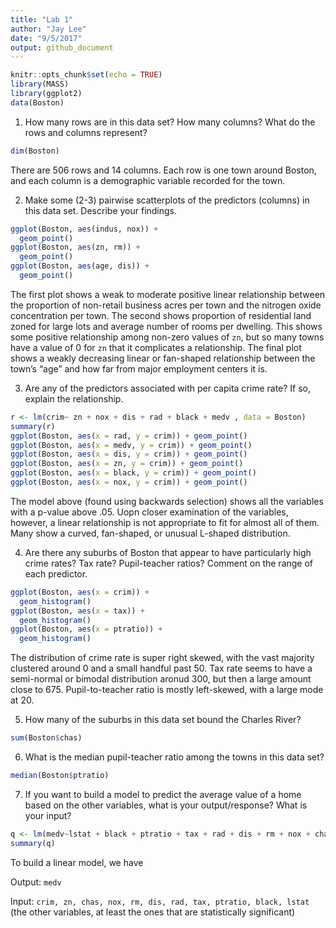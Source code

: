 ```yaml
---
title: "Lab 1"
author: "Jay Lee"
date: "9/5/2017"
output: github_document
---
```


```r
knitr::opts_chunk$set(echo = TRUE)
library(MASS)
library(ggplot2)
data(Boston)
```

1. How many rows are in this data set? How many columns? What do the rows and columns represent?

```r
dim(Boston)
```

There are 506 rows and 14 columns. Each row is one town around Boston, and each column is a demographic variable recorded for the town.


2. Make some (2-3) pairwise scatterplots of the predictors (columns) in this data set. Describe your findings.

```r
ggplot(Boston, aes(indus, nox)) +
  geom_point()
ggplot(Boston, aes(zn, rm)) +
  geom_point()
ggplot(Boston, aes(age, dis)) +
  geom_point()
```

The first plot shows a weak to moderate positive linear relationship between the proportion of non-retail business acres per town and the nitrogen oxide concentration per town. The second shows proportion of residential land zoned for large lots and average number of rooms per dwelling. This shows some positive relationship among non-zero values of `zn`, but so many towns have a value of 0 for `zn` that it complicates a relationship. The final plot shows a weakly decreasing linear or fan-shaped relationship between the town's "age" and how far from major employment centers it is.


3. Are any of the predictors associated with per capita crime rate? If so, explain the relationship.

```r
r <- lm(crim~ zn + nox + dis + rad + black + medv , data = Boston)
summary(r)
ggplot(Boston, aes(x = rad, y = crim)) + geom_point()
ggplot(Boston, aes(x = medv, y = crim)) + geom_point()
ggplot(Boston, aes(x = dis, y = crim)) + geom_point()
ggplot(Boston, aes(x = zn, y = crim)) + geom_point()
ggplot(Boston, aes(x = black, y = crim)) + geom_point()
ggplot(Boston, aes(x = nox, y = crim)) + geom_point()
```

The model above (found using backwards selection) shows all the variables with a p-value above .05. Uopn closer examination of the variables, however, a linear relationship is not appropriate to fit for almost all of them. Many show a curved, fan-shaped, or unusual L-shaped distribution.


4. Are there any suburbs of Boston that appear to have particularly high crime rates? Tax rate? Pupil-teacher ratios? Comment on the range of each predictor.

```r
ggplot(Boston, aes(x = crim)) +
  geom_histogram()
ggplot(Boston, aes(x = tax)) +
  geom_histogram()
ggplot(Boston, aes(x = ptratio)) +
  geom_histogram()
```

The distribution of crime rate is super right skewed, with the vast majority clustered around 0 and a small handful past 50. Tax rate seems to have a semi-normal or bimodal distribution aronud 300, but then a large amount close to 675. Pupil-to-teacher ratio is mostly left-skewed, with a large mode at 20.


5. How many of the suburbs in this data set bound the Charles River?

```r
sum(Boston$chas)
```


6. What is the median pupil-teacher ratio among the towns in this data set?

```r
median(Boston$ptratio)
```


7. If you want to build a model to predict the average value of a home based on the other variables, what is your output/response? What is your input?

```r
q <- lm(medv~lstat + black + ptratio + tax + rad + dis + rm + nox + chas + zn + crim, data = Boston)
summary(q)
```

To build a linear model, we have

Output: `medv`

Input: `crim, zn, chas, nox, rm, dis, rad, tax, ptratio, black, lstat` (the other variables, at least the ones that are statistically significant)
